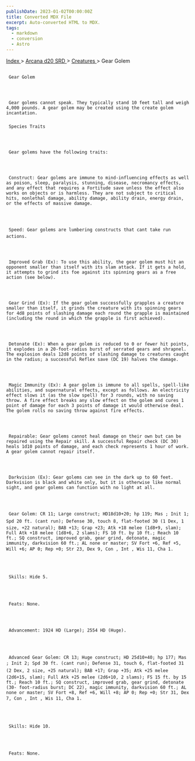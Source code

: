 ```yaml
---
publishDate: 2023-01-02T00:00:00Z
title: Converted MDX File
excerpt: Auto-converted HTML to MDX.
tags:
  - markdown
  - conversion
  - Astro
---
```


[
Index
](-index) >
[
Arcana d20 SRD
](arcana-d20-srd-index) >
[
Creatures
](arcana-d20-srd-creatures-index) > Gear Golem

##

     Gear Golem




     Gear golems cannot speak. They typically stand 10 feet tall and weigh 4,000 pounds. A gear golem may be created using the create golem incantation.

###

     Species Traits




     Gear golems have the following traits:




     Construct: Gear golems are immune to mind-influencing effects as well as poison, sleep, paralysis, stunning, disease, necromancy effects, and any effect that requires a Fortitude save unless the effect also works on objects or is harmless. They are not subject to critical hits, nonlethal damage, ability damage, ability drain, energy drain, or the effects of massive damage.




     Speed: Gear golems are lumbering constructs that cant take run actions.




     Improved Grab (Ex): To use this ability, the gear golem must hit an opponent smaller than itself with its slam attack. If it gets a hold, it attempts to grind its foe against its spinning gears as a free action (see below).




     Gear Grind (Ex): If the gear golem successfully grapples a creature smaller than itself, it grinds the creature with its spinning gears for 4d8 points of slashing damage each round the grapple is maintained (including the round in which the grapple is first achieved).




     Detonate (Ex): When a gear golem is reduced to 0 or fewer hit points, it explodes in a 20-foot-radius burst of serrated gears and shrapnel. The explosion deals 12d8 points of slashing damage to creatures caught in the radius; a successful Reflex save (DC 19) halves the damage.




     Magic Immunity (Ex): A gear golem is immune to all spells, spell-like abilities, and supernatural effects, except as follows. An electricity effect slows it (as the slow spell) for 3 rounds, with no saving throw. A fire effect breaks any slow effect on the golem and cures 1 point of damage for each 3 points of damage it would otherwise deal. The golem rolls no saving throw against fire effects.




     Repairable: Gear golems cannot heal damage on their own but can be repaired using the Repair skill. A successful Repair check (DC 30) heals 1d10 points of damage, and each check represents 1 hour of work. A gear golem cannot repair itself.




     Darkvision (Ex): Gear golems can see in the dark up to 60 feet. Darkvision is black and white only, but it is otherwise like normal sight, and gear golems can function with no light at all.




     Gear Golem: CR 11; Large construct; HD18d10+20; hp 119; Mas ; Init 1; Spd 20 ft. (cant run); Defense 30, touch 8, flat-footed 30 (1 Dex, 1 size, +22 natural); BAB +13; Grap +23; Atk +18 melee (1d8+9, slam); Full Atk +18 melee (1d8+6, 2 slams); FS 10 ft. by 10 ft.; Reach 10 ft.; SQ construct, improved grab, gear grind, detonate, magic immunity, darkvision 60 ft.; AL none or master; SV Fort +6, Ref +5, Will +6; AP 0; Rep +0; Str 23, Dex 9, Con , Int , Wis 11, Cha 1.




     Skills: Hide 5.




     Feats: None.




     Advancement: 1924 HD (Large); 2554 HD (Huge).




     Advanced Gear Golem: CR 13; Huge construct; HD 25d10+40; hp 177; Mas ; Init 2; Spd 30 ft. (cant run); Defense 31, touch 6, flat-footed 31 (2 Dex, 2 size, +25 natural); BAB +17; Grap +35; Atk +25 melee (2d6+15, slam); Full Atk +25 melee (2d6+10, 2 slams); FS 15 ft. by 15 ft.; Reach 10 ft.; SQ construct, improved grab, gear grind, detonate (30- foot-radius burst; DC 22), magic immunity, darkvision 60 ft.; AL none or master; SV Fort +8, Ref +6, Will +8; AP 0; Rep +0; Str 31, Dex 7, Con , Int , Wis 11, Cha 1.




     Skills: Hide 10.




     Feats: None.
